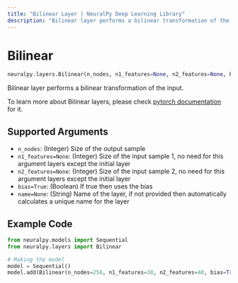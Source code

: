 ```yaml
---
title: "Bilinear Layer | NeuralPy Deep Learning Library"
description: "Bilinear layer performs a bilinear transformation of the input."
---
```

# Bilinear

```python
neuralpy.layers.Bilinear(n_nodes, n1_features=None, n2_features=None, bias=True, name=None)
```

Bilinear layer performs a bilinear transformation of the input.

To learn more about Bilinear layers, please check [pytorch documentation](https://pytorch.org/docs/stable/nn.html?highlight=bilinear) for it.

## Supported Arguments

- `n_nodes`: (Integer) Size of the output sample
- `n1_features=None`: (Integer) Size of the input sample 1, no need for this argument layers except the initial layer
- `n2_features=None`: (Integer) Size of the input sample 2, no need for this argument layers except the initial layer
- `bias=True`: (Boolean) If true then uses the bias
- `name=None`: (String) Name of the layer, if not provided then automatically calculates a unique name for the layer

## Example Code

```python
from neuralpy.models import Sequential
from neuralpy.layers import Bilinear

# Making the model
model = Sequential()
model.add(Bilinear(n_nodes=256, n1_features=30, n2_features=40, bias=True, name="Input Layer"))
```
